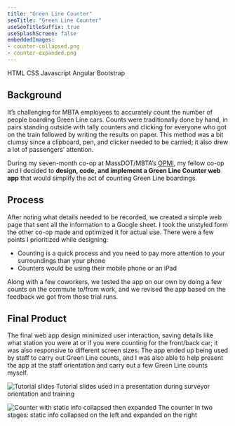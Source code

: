 ```yaml
---
title: "Green Line Counter"
seoTitle: "Green Line Counter"
useSeoTitleSuffix: true
useSplashScreen: false
embeddedImages:
- counter-collapsed.png
- counter-expanded.png
---
```



<Underlining highlight>HTML</Underlining> <Underlining highlight>CSS</Underlining> <Underlining highlight>Javascript</Underlining> <Underlining highlight>Angular</Underlining> <Underlining highlight>Bootstrap</Underlining> 

## Background

It’s challenging for MBTA employees to accurately count the number of people boarding Green Line cars. Counts were traditionally done by hand, in pairs standing outside with tally counters and clicking for everyone who got on the train followed by writing the results on paper. This method was a bit clumsy since a clipboard, pen, and clicker needed to be carried; it also drew a lot of passengers’ attention.

During my seven-month co-op at MassDOT/MBTA’s <a href="https://www.mass.gov/transportation-performance" target="_blank">OPMI</a>, my fellow co-op and I decided to **design, code, and implement a Green Line Counter web app** that would simplify the act of counting Green Line boardings.

## Process

After noting what details needed to be recorded, we created a simple web page that sent all the information to a Google sheet. I took the unstyled form the other co-op made and optimized it for actual use. There were a few points I prioritized while designing:
- Counting is a quick process and you need to pay more attention to your surroundings than your phone
- Counters would be using their mobile phone or an iPad

Along with a few coworkers, we tested the app on our own by doing a few counts on the commute to/from work, and we revised the app based on the feedback we got from those trial runs.


## Final Product

The final web app design minimized user interaction, saving details like what station you were at or if you were counting for the front/back car; it was also responsive to different screen sizes. The app ended up being used by staff to carry out Green Line counts, and I was also able to help present the app at the staff orientation and carry out a few Green Line counts myself.

![Tutorial slides](./ppts-big2.png)
<span class="img-cap">Tutorial slides used in a presentation during surveyor orientation and training</span>

![Counter with static info collapsed then expanded](./counters2.png)
<span class="img-cap">The counter in two stages: static info collapsed on the left and expanded on the right</span>



